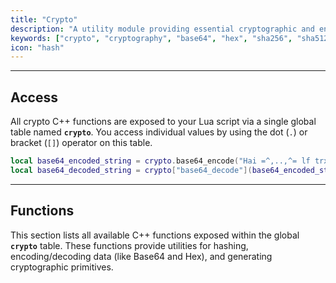```yaml
---
title: "Crypto"
description: "A utility module providing essential cryptographic and encoding functions, including Base64/Hex conversion, various SHA/Blake2 hashing algorithms, and secure key/nonce generation."
keywords: ["crypto", "cryptography", "base64", "hex", "sha256", "sha512", "blake2b", "hash", "encode", "decode", "key", "nonce", "generate"]
icon: "hash"
---
```


---

## Access

All crypto C++ functions are exposed to your Lua script via a single global table named **`crypto`**. You access individual values by using the dot (`.`) or bracket (`[]`) operator on this table.

```lua Crypto Usage Example
local base64_encoded_string = crypto.base64_encode("Hai =^,..,^= lf trx coin hydraulic press erc20 tron coin payment"); -- Dot Operator
local base64_decoded_string = crypto["base64_decode"](base64_encoded_string); -- Bracket Operator
```

---

## Functions

This section lists all available C++ functions exposed within the global **`crypto`** table. These functions provide utilities for hashing, encoding/decoding data (like Base64 and Hex), and generating cryptographic primitives.